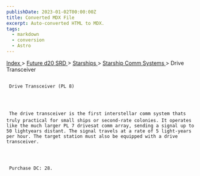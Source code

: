 ```yaml
---
publishDate: 2023-01-02T00:00:00Z
title: Converted MDX File
excerpt: Auto-converted HTML to MDX.
tags:
  - markdown
  - conversion
  - Astro
---
```


[
Index
](-index) >
[
Future d20 SRD
](future-d20-srd-index) >
[
Starships
](future-d20-srd-starships-index) >
[
Starship Comm Systems
](future-d20-srd-starships-starship-comm-systems-index) > Drive Transceiver

##

     Drive Transceiver (PL 8)




     The drive transceiver is the first interstellar comm system thats truly practical for small ships or second-rate colonies. It operates like the much larger PL 7 drivesat comm array, sending a signal up to 50 lightyears distant. The signal travels at a rate of 5 light-years per hour. The target station must also be equipped with a drive transceiver.




     Purchase DC: 28.
